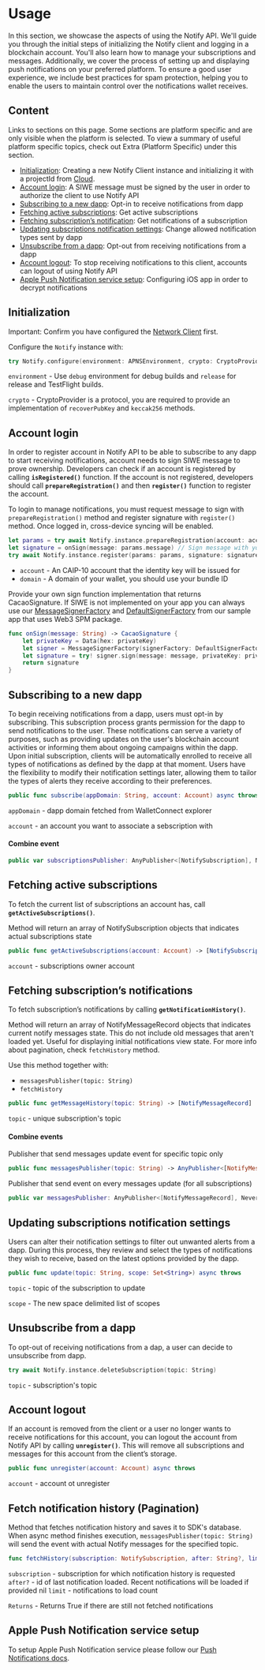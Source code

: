 
# Usage

In this section, we showcase the aspects of using the Notify API. We'll guide you through the initial steps of initializing the Notify client and logging in a blockchain account. You'll also learn how to manage your subscriptions and messages. Additionally, we cover the process of setting up and displaying push notifications on your preferred platform. To ensure a good user experience, we include best practices for spam protection, helping you to enable the users to maintain control over the notifications wallet receives.

## Content

Links to sections on this page. Some sections are platform specific and are only visible when the platform is selected. To view a summary of useful platform specific topics, check out Extra (Platform Specific) under this section.

- [Initialization](#initialization):
  Creating a new Notify Client instance and initializing it with a projectId from [Cloud](https://cloud.walletconnect.com/).
- [Account login](#account-login):
  A SIWE message must be signed by the user in order to authorize the client to use Notify API
- [Subscribing to a new dapp](#subscribing-to-a-new-dapp):
  Opt-in to receive notifications from dapp
- [Fetching active subscriptions](#fetching-active-subscriptions):
  Get active subscriptions
- [Fetching subscription’s notification](#fetching-subscriptions-notifications):
  Get notifications of a subscription
- [Updating subscriptions notification settings](#updating-subscriptions-notification-settings):
  Change allowed notification types sent by dapp
- [Unsubscribe from a dapp](#unsubscribe-from-a-dapp):
  Opt-out from receiving notifications from a dapp
- [Account logout](#account-logout):
  To stop receiving notifications to this client, accounts can logout of using Notify API
- [Apple Push Notification service setup](?platform=ios#apple-push-notification-service-setup):
  Configuring iOS app in order to decrypt notifications

## Initialization

<CloudBanner />

Important: Confirm you have configured the [Network Client](../../../../api/core/relay.mdx) first.

Configure the `Notify` instance with:

```swift
try Notify.configure(environment: APNSEnvironment, crypto: CryptoProvider)
```

`environment` - Use `debug` environment for debug builds and `release` for release and TestFlight builds.

`crypto` - CryptoProvider is a protocol, you are required to provide an implementation of `recoverPubKey` and `keccak256` methods.

## Account login

In order to register account in Notify API to be able to subscribe to any dapp to start receiving notifications, account needs to sign SIWE message to prove ownership. Developers can check if an account is registered by calling **`isRegistered()`** function. If the account is not registered, developers should call **`prepareRegistration()`** and then **`register()`** function to register the account.

To login to manage notifications, you must request message to sign with `prepareRegistration()` method and register signature with `register()` method. Once logged in, cross-device syncing will be enabled.

```swift
let params = try await Notify.instance.prepareRegistration(account: account, domain: "com.YOURAPPDOMAIN")
let signature = onSign(message: params.message) // Sign message with your signer
try await Notify.instance.register(params: params, signature: signature)
```

- `account` - An CAIP-10 account that the identity key will be issued for
- `domain` - A domain of your wallet, you should use your bundle ID

Provide your own sign function implementation that returns CacaoSignature. If SIWE is not implemented on your app you can always use our [MessageSignerFactory](https://github.com/WalletConnect/WalletConnectSwiftV2/blob/main/Sources/WalletConnectSigner/Signer/MessageSignerFactory.swift) and [DefaultSignerFactory](https://github.com/WalletConnect/WalletConnectSwiftV2/blob/main/Example/Shared/DefaultSignerFactory.swift) from our sample app that uses Web3 SPM package.

```swift
func onSign(message: String) -> CacaoSignature {
    let privateKey = Data(hex: privateKey)
    let signer = MessageSignerFactory(signerFactory: DefaultSignerFactory()).create()
    let signature = try! signer.sign(message: message, privateKey: privateKey, type: .eip191)
    return signature
}
```

## Subscribing to a new dapp

To begin receiving notifications from a dapp, users must opt-in by subscribing. This subscription process grants permission for the dapp to send notifications to the user. These notifications can serve a variety of purposes, such as providing updates on the user's blockchain account activities or informing them about ongoing campaigns within the dapp. Upon initial subscription, clients will be automatically enrolled to receive all types of notifications as defined by the dapp at that moment. Users have the flexibility to modify their notification settings later, allowing them to tailor the types of alerts they receive according to their preferences.

```swift
public func subscribe(appDomain: String, account: Account) async throws
```

`appDomain` - dapp domain fetched from WalletConnect explorer

`account` - an account you want to associate a sebscription with

#### Combine event

```swift
public var subscriptionsPublisher: AnyPublisher<[NotifySubscription], Never>
```

## Fetching active subscriptions

To fetch the current list of subscriptions an account has, call **`getActiveSubscriptions()`**.

Method will return an array of NotifySubscription objects that indicates actual subscriptions state

```swift
public func getActiveSubscriptions(account: Account) -> [NotifySubscription]
```

`account` - subscriptions owner account

## Fetching subscription’s notifications

To fetch subscription’s notifications by calling **`getNotificationHistory()`**.

Method will return an array of NotifyMessageRecord objects that indicates current notify messages state. This do not include old messages that aren't loaded yet. Useful for displaying initial notifications view state. For more info about pagination, check `fetchHistory` method.

Use this method together with:

- `messagesPublisher(topic: String)`
- `fetchHistory`

```swift
public func getMessageHistory(topic: String) -> [NotifyMessageRecord]
```

`topic` - unique subscription's topic

#### Combine events

Publisher that send messages update event for specific topic only

```swift
public func messagesPublisher(topic: String) -> AnyPublisher<[NotifyMessageRecord], Never>
```

Publisher that send event on every messages update (for all subscriptions)

```swift
public var messagesPublisher: AnyPublisher<[NotifyMessageRecord], Never>
```

## Updating subscriptions notification settings

Users can alter their notification settings to filter out unwanted alerts from a dapp. During this process, they review and select the types of notifications they wish to receive, based on the latest options provided by the dapp.

```swift
public func update(topic: String, scope: Set<String>) async throws
```

`topic` - topic of the subscription to update

`scope` - The new space delimited list of scopes

## Unsubscribe from a dapp

To opt-out of receiving notifications from a dap, a user can decide to unsubscribe from dapp.

```swift
try await Notify.instance.deleteSubscription(topic: String)
```

`topic` - subscription's topic

## Account logout

If an account is removed from the client or a user no longer wants to receive notifications for this account, you can logout the account from Notify API by calling **`unregister()`**. This will remove all subscriptions and messages for this account from the client’s storage.

```swift
public func unregister(account: Account) async throws
```

`account` - account ot unregister

## Fetch notification history (Pagination)

Method that fetches notification history and saves it to SDK's database. When async method finishes execution, `messagesPublisher(topic: String)` will send the event with actual Notify messages for the specified topic.

```swift
func fetchHistory(subscription: NotifySubscription, after: String?, limit: Int) async throws -> Bool
```

`subscription` - subscription for which notification history is requested
`after?` - id of last notification loaded. Recent notifications will be loaded if provided nil
`limit` - notifications to load count

`Returns` - Returns True if there are still not fetched notifications

## Apple Push Notification service setup

To setup Apple Push Notification service please follow our [Push Notifications docs](../push.mdx).